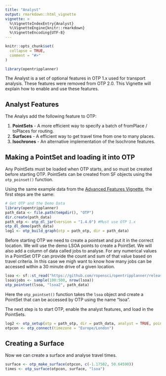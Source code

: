 ```yaml
---
title: "Analyst"
output: rmarkdown::html_vignette
vignette: >
  %\VignetteIndexEntry{Analyst}
  %\VignetteEngine{knitr::rmarkdown}
  %\VignetteEncoding{UTF-8}
---
```


```r
knitr::opts_chunk$set(
  collapse = TRUE,
  comment = "#>"
)
```

```r
library(opentripplanner)
```

The Analyst is a set of optional features in OTP 1.x used for transport analysis. These features were removed from OTP 2.0.  This Vignette will explain how to enable and use these features.

## Analyst Features

The Analys add the following feature to OTP:

1. **PointSets** - A more efficient way to specify a batch of fromPlace / toPlaces for routing.
1. **Surfaces** - A efficient way to get travel time from one to many places.
1. **Isochrones** - An alternative implementation of the Isochrone features.

## Making a PointSet and loading it into OTP

Any PointSets must be loaded when OTP starts, and so must be created before starting OTP. PointSets can be created from SF objects using the `otp_poinset()` function.

Using the same example data from the [Advanced Features Vignette](), the first steps are the same:

```r
# Get OTP and the Demo Data
library(opentripplanner)
path_data <- file.path(tempdir(), "OTP")
dir.create(path_data)
path_otp <- otp_dl_jar(version = "1.4.0") #Must use OTP 1.x
otp_dl_demo(path_data)
log1 <- otp_build_graph(otp = path_otp, dir = path_data)
```

Before starting OTP we need to create a pointset and put it in the correct location. We will use the demo LSOA points to create a PointSet. We will also add a column of data called jobs to analyse. For any numerical values in a PointSet OTP can provide the count and sum of that value based on travel criteria. In this case we migh want to know how many jobs can be accessed within a 30 minute drive of a given location.

```r
lsoa <- sf::st_read("https://github.com/ropensci/opentripplanner/releases/download/0.1/centroids.gpkg", stringsAsFactors = FALSE)
lsoa$jobs <- sample(100:500, nrow(lsoa))
otp_pointset(lsoa, "lsoa2", path_data)
```

Here the `otp_pointset()` function takes the `lsoa` object and create a PointSet that can be accessed by OTP using the name "lsoa".

The next step is to start OTP, enable the analyst features, and load in the PointSets.

```r
log2 <- otp_setup(otp = path_otp, dir = path_data, analyst = TRUE, pointsets = TRUE)
otpcon <- otp_connect(timezone = "Europe/London")
```

## Creating a Surface

Now we can create a surface and analyse travel times.

```r
surface <- otp_make_surface(otpcon, c(-1.17502, 50.64590))
times <- otp_surface(otpcon, surface, "lsoa")
```



